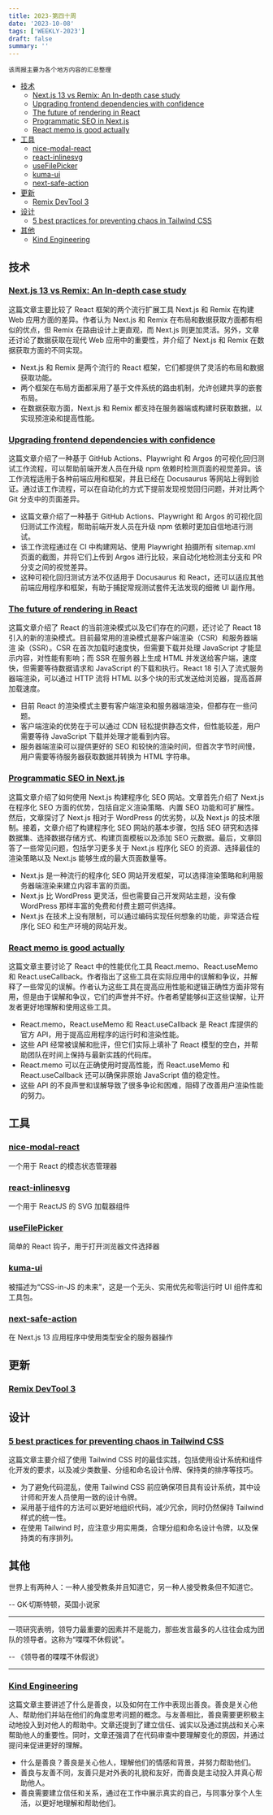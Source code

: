 ```yaml
---
title: 2023-第四十周
date: '2023-10-08'
tags: ['WEEKLY-2023']
draft: false
summary: ''
---
```


`该周报主要为各个地方内容的汇总整理`

- [技术](#技术)
  - [Next.js 13 vs Remix: An In-depth case study](#nextjs-13-vs-remix-an-in-depth-case-study)
  - [Upgrading frontend dependencies with confidence](#upgrading-frontend-dependencies-with-confidence)
  - [The future of rendering in React](#the-future-of-rendering-in-react)
  - [Programmatic SEO in Next.js](#programmatic-seo-in-nextjs)
  - [React memo is good actually](#react-memo-is-good-actually)
- [工具](#工具)
  - [nice-modal-react](#nice-modal-react)
  - [react-inlinesvg](#react-inlinesvg)
  - [useFilePicker](#usefilepicker)
  - [kuma-ui](#kuma-ui)
  - [next-safe-action](#next-safe-action)
- [更新](#更新)
  - [Remix DevTool 3](#remix-devtool-3)
- [设计](#设计)
  - [5 best practices for preventing chaos in Tailwind CSS](#5-best-practices-for-preventing-chaos-in-tailwindcss)
- [其他](#其他)
  - [Kind Engineering](#kind-engineering)

## 技术

### [Next.js 13 vs Remix: An In-depth case study](https://prateeksurana.me/blog/nextjs-13-vs-remix-an-in-depth-case-study/)

这篇文章主要比较了 React 框架的两个流行扩展工具 Next.js 和 Remix 在构建 Web 应用方面的差异。作者认为 Next.js 和 Remix 在布局和数据获取方面都有相似的优点，但 Remix 在路由设计上更直观，而 Next.js 则更加灵活。另外，文章还讨论了数据获取在现代 Web 应用中的重要性，并介绍了 Next.js 和 Remix 在数据获取方面的不同实现。

- Next.js 和 Remix 是两个流行的 React 框架，它们都提供了灵活的布局和数据获取功能。
- 两个框架在布局方面都采用了基于文件系统的路由机制，允许创建共享的嵌套布局。
- 在数据获取方面，Next.js 和 Remix 都支持在服务器端或构建时获取数据，以实现预渲染和提高性能。

### [Upgrading frontend dependencies with confidence](https://docusaurus.io/blog/upgrading-frontend-dependencies-with-confidence-using-visual-regression-testing)

这篇文章介绍了一种基于 GitHub Actions、Playwright 和 Argos 的可视化回归测试工作流程，可以帮助前端开发人员在升级 npm 依赖时检测页面的视觉差异。该工作流程适用于各种前端应用和框架，并且已经在 Docusaurus 等网站上得到验证。通过该工作流程，可以在自动化的方式下提前发现视觉回归问题，并对比两个 Git 分支中的页面差异。

- 这篇文章介绍了一种基于 GitHub Actions、Playwright 和 Argos 的可视化回归测试工作流程，帮助前端开发人员在升级 npm 依赖时更加自信地进行测试。
- 该工作流程通过在 CI 中构建网站、使用 Playwright 拍摄所有 sitemap.xml 页面的截图，并将它们上传到 Argos 进行比较，来自动化地检测主分支和 PR 分支之间的视觉差异。
- 这种可视化回归测试方法不仅适用于 Docusaurus 和 React，还可以适应其他前端应用程序和框架，有助于捕捉常规测试套件无法发现的细微 UI 副作用。

### [The future of rendering in React](https://prateeksurana.me/blog/future-of-rendering-in-react/)

这篇文章介绍了 React 的当前渲染模式以及它们存在的问题，还讨论了 React 18 引入的新的渲染模式。目前最常用的渲染模式是客户端渲染（CSR）和服务器端渲
染（SSR）。CSR 在首次加载时速度快，但需要下载并处理 JavaScript 才能显示内容，对性能有影响；而 SSR 在服务器上生成 HTML 并发送给客户端，速度快，但需要等待数据请求和 JavaScript 的下载和执行。React 18 引入了流式服务器端渲染，可以通过 HTTP 流将 HTML 以多个块的形式发送给浏览器，提高首屏加载速度。

- 目前 React 的渲染模式主要有客户端渲染和服务器端渲染，但都存在一些问题。
- 客户端渲染的优势在于可以通过 CDN 轻松提供静态文件，但性能较差，用户需要等待 JavaScript 下载并处理才能看到内容。
- 服务器端渲染可以提供更好的 SEO 和较快的渲染时间，但首次字节时间慢，用户需要等待服务器获取数据并转换为 HTML 字符串。

### [Programmatic SEO in Next.js](https://practicalprogrammatic.com/blog/programmatic-seo-in-nextjs/)

这篇文章介绍了如何使用 Next.js 构建程序化 SEO 网站。文章首先介绍了 Next.js 在程序化 SEO 方面的优势，包括自定义渲染策略、内置 SEO 功能和可扩展性。然后，文章探讨了 Next.js 相对于 WordPress 的优劣势，以及 Next.js 的技术限制。接着，文章介绍了构建程序化 SEO 网站的基本步骤，包括 SEO 研究和选择数据集、选择数据存储方式、构建页面模板以及添加 SEO 元数据。最后，文章回答了一些常见问题，包括学习更多关于 Next.js 程序化 SEO 的资源、选择最佳的渲染策略以及 Next.js 能够生成的最大页面数量等。

- Next.js 是一种流行的程序化 SEO 网站开发框架，可以选择渲染策略和利用服务器端渲染来建立内容丰富的页面。
- Next.js 比 WordPress 更灵活，但也需要自己开发网站主题，没有像 WordPress 那样丰富的免费和付费主题可供选择。
- Next.js 在技术上没有限制，可以通过编码实现任何想象的功能，非常适合程序化 SEO 和生产环境的网站开发。

### [React memo is good actually](https://timtech.blog/posts/react-memo-is-good-actually/)

这篇文章主要讨论了 React 中的性能优化工具 React.memo、React.useMemo 和 React.useCallback。作者指出了这些工具在实际应用中的误解和争议，并解释了一些常见的误解。作者认为这些工具在提高应用性能和逻辑正确性方面非常有用，但是由于误解和争议，它们的声誉并不好。作者希望能够纠正这些误解，让开发者更好地理解和使用这些工具。

- React.memo，React.useMemo 和 React.useCallback 是 React 库提供的官方 API，用于提高应用程序的运行时和渲染性能。
- 这些 API 经常被误解和批评，但它们实际上填补了 React 模型的空白，并帮助团队在时间上保持与最新实践的代码库。
- React.memo 可以在正确使用时提高性能，而 React.useMemo 和 React.useCallback 还可以确保非原始 JavaScript 值的稳定性。
- 这些 API 的不良声誉和误解导致了很多争论和困难，阻碍了改善用户渲染性能的努力。

## 工具

### [nice-modal-react](https://github.com/eBay/nice-modal-react)

一个用于 React 的模态状态管理器

### [react-inlinesvg](https://github.com/gilbarbara/react-inlinesvg)

一个用于 ReactJS 的 SVG 加载器组件

### [useFilePicker](https://github.com/Jaaneek/useFilePicker)

简单的 React 钩子，用于打开浏览器文件选择器

### [kuma-ui](https://www.kuma-ui.com/)

被描述为“CSS-in-JS 的未来”，这是一个无头、实用优先和零运行时 UI 组件库和工具包。

### [next-safe-action](https://github.com/TheEdoRan/next-safe-action)

在 Next.js 13 应用程序中使用类型安全的服务器操作

## 更新

### [Remix DevTool 3](https://github.com/Code-Forge-Net/Remix-Dev-Tools/releases/tag/v3.0.0)

## 设计

### [5 best practices for preventing chaos in Tailwind CSS](https://evilmartians.com/chronicles/5-best-practices-for-preventing-chaos-in-tailwind-css)

这篇文章主要介绍了使用 Tailwind CSS 时的最佳实践，包括使用设计系统和组件化开发的要求，以及减少类数量、分组和命名设计令牌、保持类的排序等技巧。

- 为了避免代码混乱，使用 Tailwind CSS 前应确保项目具有设计系统，其中设计师和开发人员使用一致的设计令牌。
- 采用基于组件的方法可以更好地组织代码，减少冗余，同时仍然保持 Tailwind 样式的统一性。
- 在使用 Tailwind 时，应注意少用实用类，合理分组和命名设计令牌，以及保持类的有序排列。

## 其他

世界上有两种人：一种人接受教条并且知道它，另一种人接受教条但不知道它。

-- GK·切斯特顿，英国小说家

---

一项研究表明，领导力最重要的因素并不是能力，那些发言最多的人往往会成为团队的领导者。这称为“喋喋不休假说”。

-- 《领导者的喋喋不休假说》

---

### [Kind Engineering](https://kind.engineering/)

这篇文章主要讲述了什么是善良，以及如何在工作中表现出善良。善良是关心他人、帮助他们并站在他们的角度思考问题的概念。与友善相比，善良需要更积极主动地投入到对他人的帮助中。文章还提到了建立信任、诚实以及通过挑战和关心来帮助他人的重要性。同时，文章还强调了在代码审查中要理解变化的原因，并通过提问来促进更好的理解。

- 什么是善良？善良是关心他人，理解他们的情感和背景，并努力帮助他们。
- 善良与友善不同，友善只是对外表的礼貌和友好，而善良是主动投入并真心帮助他人。
- 善良需要建立信任和关系，通过在工作中展示真实的自己，与同事分享个人生活，以更好地理解和帮助他们。
